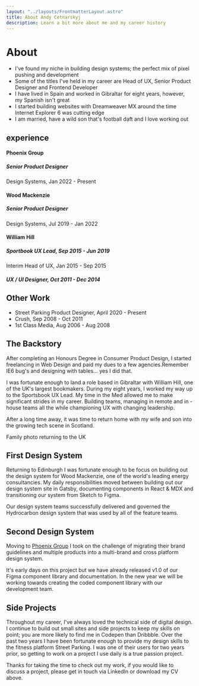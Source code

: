 ```yaml
---
layout: "../layouts/FrontmatterLayout.astro"
title: About Andy Cetnarskyj
description: Learn a bit more about me and my career history
---
```



# About

- I've found my niche in building design systems; the perfect mix of pixel pushing and development
- Some of the titles I've held in my career are Head of UX, Senior Product Designer and Frontend Developer
- I have lived in Spain and worked in Gibraltar for eight years, however, my Spanish isn't great
- I started building websites with Dreamweaver MX around the time Internet Explorer 6 was cutting edge
- I am married, have a wild son that's football daft and I love working out

## experience

#### Phoenix Group
##### Senior Product Designer
Design Systems, Jan 2022 - Present

#### Wood Mackenzie
##### Senior Product Designer
 Design Systems, Jul 2019 - Jan 2022
#### William Hill
##### Sportbook UX Lead, Sep 2015 - Jun 2019
Interim Head of UX, Jan 2015 - Sep 2015
##### UX / UI Designer, Oct 2011 - Dec 2014

## Other Work
- Street Parking Product Designer, April 2020 - Present
- Crush, Sep 2008 - Oct 2011
- 1st Class Media, Aug 2006 - Aug 2008

## The Backstory
After completing an Honours Degree in Consumer Product Design, I started freelancing in Web Design and paid my dues to a few agencies.Remember IE6 bug's and designing with tables... yes I did that.

I was fortunate enough to land a role based in Gibraltar with  William Hill, one of the UK's largest bookmakers. During my eight years, I worked my way up to the  Sportsbook UX Lead. My time in the Med allowed me to make significant strides in my career. Building teams, managing in remote and in -house teams all the while championing UX with changing leadership.

After a long time away, it was time to return home with my wife and son into the growing tech scene in Scotland.

Family photo returning to the UK

## First Design System
Returning to Edinburgh I was fortunate enough to be focus on building out the design system for  Wood Mackenzie, one of the world's leading energy consultancies. My daily responsibilities moved between building out our design system site in Gatsby, documenting components in React & MDX and transitioning our system from Sketch to Figma.

Our design system teams successfully delivered and governed the Hydrocarbon design system that was used by all of the feature teams.

## Second Design System
Moving to [Phoenix Group](https://thephoenixgroup.com) I took on the challenge of migrating their brand guidelines and multiple products into a multi-brand and cross platform design system.

It's early days on this project but we have already released v1.0 of our Figma component library and documentation. In the new year we will be working towards creating the coded component library with our development team.

## Side Projects
Throughout my career, I've always loved the technical side of digital design. I continue to build out small sites and side projects to keep my skills on point; you are more likely to find me in Codepen than Dribbble. Over the past two years I have been fortunate enough to provide my design skills to the fitness platform  Street Parking. I was one of their users for two years prior, so getting to work on a project I use daily is a true passion project.

Thanks for taking the time to check out my work, if you would like to discuss a project, please get in touch via LinkedIn  or download my CV above.